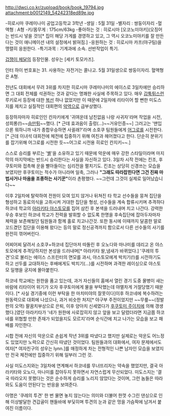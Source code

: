 http://dwci.co.kr/zupload/book/book_19794.jpg
attachment:b0012149_54242318ed89e.jpg

-히로시마 쿠레미나미 공업고등학교 3학년
-생일 : 5월 31일
-별자리 : 쌍둥이자리
-혈액형 : A형
-키/몸무게 : 175cm/63kg
-좋아하는 것 : 히로시마 [오코노미야키](오징어는 반드시 넣을 것!)[* 집이 해당 가게를 경영하고 있고, 그 역시 오코노미야키를 잘 만든다는 것이 애니메이션 내의 설정에서 밝혀짐.]
-응원하는 것 : 히로시마 카프(야구팀)을 맹렬히 응원한다.
-특기과목 : 기계과에 소속. 선반작업이 특기.

[[겁쟁이 페달]]의 등장인물. 성우는 [세키 토모카즈].

인터 하이 번호표는 31. 사용하는 자전거는 콜나고. 5월 31일생으로 쌍둥이자리. 혈액형은 A형.

전년도 대회에서 무려 3위를 차지한 히로시마 쿠레미나미의 에이스로 3일차에만 승리하면 그 대회 전체를 석권하는 것과 같다는 명쾌한 사실에 주목하고 있다. 매우 [[갑툭튀]]스런 루키로서 등장에 대한 [[복선]] 하나 없었지만 이 때문에 2일차에 리타이어 할 뻔한 미도스지를 제치고 실질적인 대회편의 [[악역]]으로 급부상했다. 

등장하자마자 히로인인 칸자키에게 '귀여운데 남친없음 나랑 사귀자'라며 작업을 시전,성희롱(!)~~[[슴만튀]]~~했다. [* 근데 효과음이 출렁(...)~~거유인증~~] 그러고는 '맨입으론 뭐하니까 내가 종합우승하면 사귈래?'라며 소호쿠 팀원들에게 [[어그로]]를 시전한다.[* 근데 이녀석 대회전에 체전에 집중하기 위해 여친과 헤어졌다고 한다. 단순히 분위기를 잡기위해 어그로를 시전한 듯~~어그로 시전용 히로인 칸지키~~.]

스스로 승리를 부르는 '[[별]]'을 소유하고 있기 때문에 악운에 매우 강한 스타일이라며 마지막의 마지막에는 반드시 승리한다는 사실을 자신하고 있다. 3일차 시작 전에는 킨조, 후쿠토미와 접촉해 운을 빨아들이는 심리전을 펼치기도. 킨조는 상당히 신경쓰는 모습을 보였지만 후쿠토미는 적수가 아니라며 일축, 그러나 '''"그래도 따라잡힌다면 그건 진짜 마법사거나 마음을 조종하는 사기꾼"'''이라 촌평했다. ~~그런데 그것이 실제로 일어났습니다~~

이후 2일차에 탈락하여 전원이 모여 있지 않거나 뒤쳐진 타 학교 선수들을 뭉쳐 집단을 형성하고 동료의식을 고취시켜 거대한 집단을 형성, 선수들을 계속 합류시키며 추격하다 하코네 학교의 [[아라키타 야스토모]]를 집어 삼킨 후 본색을 드러내며 치고 나간다. 강력한 우승 후보인 하코네 학교가 전력을 발휘할 수 없도록 한명을 후속집단에 잡아두자마자 체력을 보존해뒀던 팀원들과 함께 홀로 치고나간것. 또한 동시에 이때까지 달콤한 말로 꼬드겼던 집단을 이용해 왔다는 등의 말로 정신공격까지 함으로서 다른 선수들의 사기를 완전히 꺾어버린다.

어찌어찌 달려서 소호쿠+하코네 집단마저 따돌린 후 오노다와 마나미를 데리고 온 야스토모에게 추격당하지만 본성을 드러내며[* 아라키타 왈,냄새가 바뀌었다.] '쿠레의 투견'으로 불리는 에이스 스프린터의 면모를 과시, 야스토모에게 박치기(!)를 시전하기도 하고 선두를 교대하자는 후배에게도 박치기(...)를 시전하며 과격한 레이싱으로 야스토모 일행을 궁지에 몰아붙힌다. 

하코네 학교에는 원한을 품고 있는데, 과거 자신들의 홈에서 열린 경기 도중 물병이 새는 바람에 리타이어 위기가 오자 후쿠토미에게 물을 부탁했는데 야멸차게 거절당했기 때문이다. [* 사실 경기중에 이런 부탁을 한 마치미야의 잘못이다]이후 하코네에 복수하려는 원동력으로 대회에 나섰으나, 과거 비슷한 처지[* 야구부 주전이었지만 ~~무릎~~(정발판의 오역) 팔꿈치부상으로 은퇴, 이후 양아치 신세였다가 [[후쿠토미 주이치]]에 의해 갱생했다.]였던 아라키타가 '네가 원한에 사로잡히지 않고 앞을 보고 달렸더라면 지금쯤 하코네를 위협할 만한 존재가 되었을지도 모르지'라며 순식간에 치고 나가는 모습을 보고 패배를 자인한다.

시합 전에 자신의 악운으로 손쉽게 작년 3위를 따냈다고 했지만 실제로는 악운도 어느정도 있었지만 노력으로 간신히 따냈던 것이었다.
팀원들과의 대화에서, 여자 문제에서도 여자[* 여자친구의 성우는 lynn.]를 매정하게 차는 전형적인 나쁜 남자인 모습을 보였지만 전국 체전에만 집중하기 위해 일부러 그런 것.

사실 미도스지와는 3일차에 연계해서 하코네를 무너뜨리자는 약속을 했었지만, 결국 아라키타와 오노다, 마나미를 잡아두지 못하면서 자연스럽게 무산되었다. 미도스지는 '결국 따라오지 못했다는 것은 순수하게 승리를 노리지 않았다는 것이며, 그런 놈들은 따라와도 도움이 안된다'는 반응을 보여준다.


아명은 '쿠레의 투견' 한 번 물면 놓지 않는다는 의미와 더불어 한껏 수그린 댄싱으로 인해 이상발달한 견갑골이 핸들바에 부딫히며 투견의 눈과 같은 멍을 가슴팍에 남겨서 붙여진 이름이다.   
